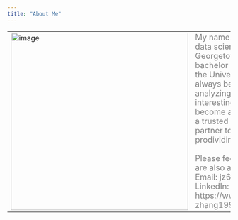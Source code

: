 ```yaml
---
title: "About Me"
---
```


|   |   |
|---|---|
|![image](photo.jpg){width=400px}| <font size = '4' color ='grey'>My name is Jingyu Zhang, and I'm a data science graduate student at Georgetown University. I gained my bachelor degree in Economics at the University of Minnesota. I've always been passionate about analyzing large dataset to discover interesting findings. I dream to become a data scientist to serve as a trusted adviser and strategic partner to my future companny by prodividing data-driven decisions.  <br><br> Please feel free to contact me if you are  also a data person! <br> Email: jz649@georgetown.edu <br> LinkedIn: https://www.linkedin.com/in/tiffany-zhang1995/ </font>|


